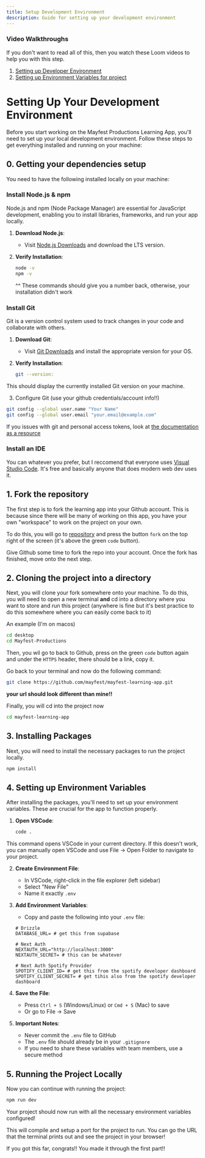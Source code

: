 ```yaml
---
title: Setup Development Environment
description: Guide for setting up your development environment
---
```


### Video Walkthroughs

If you don't want to read all of this, then you watch these Loom videos to help you with this step.

1. [Setting up Developer Environment](https://www.loom.com/share/0bd4f42fa7e043f88cd74ad0881575f1)
2. [Setting up Environment Variables for project](https://www.loom.com/share/ba4efdce87c44c1b9aec3183c30c204a)

# Setting Up Your Development Environment

Before you start working on the Mayfest Productions Learning App, you'll need to set up your local development environment. Follow these steps to get everything installed and running on your machine:

## 0. Getting your dependencies setup

You need to have the following installed locally on your machine:

### Install Node.js & npm

Node.js and npm (Node Package Manager) are essential for JavaScript development, enabling you to install libraries, frameworks, and run your app locally.

1. **Download Node.js**:

   - Visit [Node.js Downloads](https://nodejs.org/en/download/) and download the LTS version.

2. **Verify Installation**:
   ```bash
   node -v
   npm -v
   ```
   ^^ These commands should give you a number back, otherwise, your installation didn't work

### Install Git

Git is a version control system used to track changes in your code and collaborate with others.

1. **Download Git**:

   - Visit [Git Downloads](https://git-scm.com/downloads) and install the appropriate version for your OS.

2. **Verify Installation**:
   ```bash
   git --version:
   ```

This should display the currently installed Git version on your machine.

3. Configure Git (use your github credentials/account info!!)

```bash
git config --global user.name "Your Name"
git config --global user.email "your.email@example.com"
```

If you issues with git and personal access tokens, look at [the documentation as a resource](https://docs.github.com/en/authentication/keeping-your-account-and-data-secure/managing-your-personal-access-tokens)

### Install an IDE

You can whatever you prefer, but I reccomend that everyone uses [Visual Studio Code](https://code.visualstudio.com/). It's free and basically anyone that does modern web dev uses it.

## 1. Fork the repository

The first step is to fork the learning app into your Github account. This is because since there will be many of working on this app, you have your own "workspace" to work on the project on your own.

To do this, you will go to [repository](https://github.com/mayfest/mayfest-learning-app) and press the button `fork` on the top right of the screen (it's above the green `code` button).

Give Github some time to fork the repo into your account. Once the fork has finished, move onto the next step.

## 2. Cloning the project into a directory

Next, you will clone your fork somewhere onto your machine. To do this, you will need to open a new terminal **and** cd into a directory where you want to store and run this project (anywhere is fine but it's best practice to do this somewhere where you can easily come back to it)

An example (I'm on macos)

```bash
cd desktop
cd Mayfest-Productions
```

Then, you wil go to back to Github, press on the green `code` button again and under the `HTTPS` header, there should be a link, copy it.

Go back to your terminal and now do the following command:

```bash
git clone https://github.com/mayfest/mayfest-learning-app.git
```

**your url should look different than mine!!**

Finally, you will cd into the project now

```bash
cd mayfest-learning-app
```

## 3. Installing Packages

Next, you will need to install the necessary packages to run the project locally.

```bash
npm install
```

## 4. Setting up Environment Variables

After installing the packages, you'll need to set up your environment variables. These are crucial for the app to function properly.

1. **Open VSCode**:
   ```bash
   code .
   ```

This command opens VSCode in your current directory. If this doesn't work, you can manually open VSCode and use File → Open Folder to navigate to your project.

2. **Create Environment File**:

   - In VSCode, right-click in the file explorer (left sidebar)
   - Select "New File"
   - Name it exactly `.env`

3. **Add Environment Variables**:

   - Copy and paste the following into your `.env` file:

   ```plaintext
   # Drizzle
   DATABASE_URL= # get this from supabase

   # Next Auth
   NEXTAUTH_URL="http://localhost:3000"
   NEXTAUTH_SECRET= # this can be whatever

   # Next Auth Spotify Provider
   SPOTIFY_CLIENT_ID= # get this from the spotify developer dashboard
   SPOTIFY_CLIENT_SECRET= # get tihis also from the spotify developer dashboard
   ```

4. **Save the File**:

   - Press `Ctrl + S` (Windows/Linux) or `Cmd + S` (Mac) to save
   - Or go to File → Save

5. **Important Notes**:
   - Never commit the `.env` file to GitHub
   - The `.env` file should already be in your `.gitignore`
   - If you need to share these variables with team members, use a secure method

## 5. Running the Project Locally

Now you can continue with running the project:

```bash
npm run dev
```

Your project should now run with all the necessary environment variables configured!

This will compile and setup a port for the project to run. You can go the URL that the terminal prints out and see the project in your browser!

If you got this far, congrats!! You made it through the first part!!
